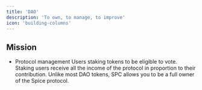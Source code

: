 ```yaml
---
title: 'DAO'
description: 'To own, to manage, to improve'
icon: 'building-columns'
---
```


## Mission

* Protocol management
Users staking tokens to be eligible to vote. Staking users receive all the income of the protocol in proportion to their contribution. Unlike most DAO tokens, SPC allows you to be a full owner of the Spice protocol.